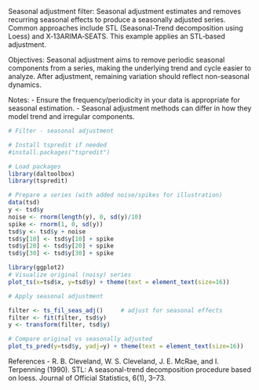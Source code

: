 Seasonal adjustment filter: Seasonal adjustment estimates and removes recurring seasonal effects to produce a seasonally adjusted series. Common approaches include STL (Seasonal-Trend decomposition using Loess) and X‑13ARIMA‑SEATS. This example applies an STL‑based adjustment.

Objectives: Seasonal adjustment aims to remove periodic seasonal components from a series, making the underlying trend and cycle easier to analyze. After adjustment, remaining variation should reflect non-seasonal dynamics.

Notes:
- Ensure the frequency/periodicity in your data is appropriate for seasonal estimation.
- Seasonal adjustment methods can differ in how they model trend and irregular components.

```r
# Filter - seasonal adjustment

# Install tspredit if needed
#install.packages("tspredit")
```

```r
# Load packages
library(daltoolbox)
library(tspredit) 
```


```r
# Prepare a series (with added noise/spikes for illustration)
data(tsd)
y <- tsd$y
noise <- rnorm(length(y), 0, sd(y)/10)
spike <- rnorm(1, 0, sd(y))
tsd$y <- tsd$y + noise
tsd$y[10] <- tsd$y[10] + spike
tsd$y[20] <- tsd$y[20] + spike
tsd$y[30] <- tsd$y[30] + spike
```

```r
library(ggplot2)
# Visualize original (noisy) series
plot_ts(x=tsd$x, y=tsd$y) + theme(text = element_text(size=16))
```

```r
# Apply seasonal adjustment

filter <- ts_fil_seas_adj()     # adjust for seasonal effects
filter <- fit(filter, tsd$y)
y <- transform(filter, tsd$y)

# Compare original vs seasonally adjusted
plot_ts_pred(y=tsd$y, yadj=y) + theme(text = element_text(size=16))
```

References
- R. B. Cleveland, W. S. Cleveland, J. E. McRae, and I. Terpenning (1990). STL: A seasonal-trend decomposition procedure based on loess. Journal of Official Statistics, 6(1), 3–73.
